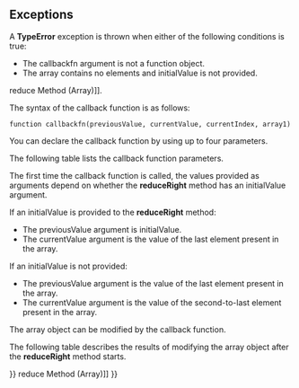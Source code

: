 {{Page_Title}}
{{Flags}}
{{Summary_Section|Calls the specified callback function for all the elements in an array, in descending order. The return value of the callback function is the accumulated result, and is provided as an argument in the next call to the callback function.

}}
{{JS_Syntax|Formats={{JS_Syntax_Format
|Format= array1.reduceRight( callbackfn [, initialValue ])}}
|Values={{JS_Syntax_Parameter
|Name=array1
|Required=Required
|Description=An array object.}}{{JS_Syntax_Parameter
|Name=callbackfn
|Required=Required
|Description=A function that accepts up to four arguments. The '''reduceRight''' method calls the callbackfn function one time for each element in the array.}}{{JS_Syntax_Parameter
|Name=initialValue
|Required=Optional
|Description=If initialValue is specified, it is used as the initial value to start the accumulation. The first call to the callbackfn function provides this value as an argument instead of an array value.}}
}}
{{JS_Return_Value
|Description=An object that contains the accumulated result from the last call to the callback function.}}
==Exceptions==
A '''TypeError''' exception is thrown when either of the following conditions is true:

* The callbackfn argument is not a function object.
* The array contains no elements and initialValue is not provided.
{{Remarks_Section
|Remarks=If an initialValue is provided, the '''reduceRight''' method calls the callbackfn function one time for each element in the array, in descending index order. If no initialValue is provided, the '''reduceRight''' method calls the callbackfn function on each element, starting with the second-to-last element, in descending index order.

The return value of the callback function is provided as the previousValue argument on the next call to the callback function. The return value of the last call to the callback function is the return value of the '''reduceRight''' method.

The callback function is not called for missing elements of the array.

To accumulate a result in ascending index order, use the [[javascript/Array/reduce{{!}}reduce Method (Array)]].

The syntax of the callback function is as follows:

<code>function callbackfn(previousValue, currentValue, currentIndex, array1)</code>

You can declare the callback function by using up to four parameters.

The following table lists the callback function parameters.

{{{!}} class='wikitable'
{{!}}-
! Callback argument
! Definition
{{!}}-
{{!}} previousValue
{{!}} The value from the previous call to the callback function. If an initialValue is provided to the '''reduceRight''' method, the previousValue is initialValue the first time the function is called.
{{!}}-
{{!}} currentValue
{{!}} The value of the current array element.
{{!}}-
{{!}} currentIndex
{{!}} The numeric index of the current array element.
{{!}}-
{{!}} array1
{{!}} The array object that contains the element.
{{!}}} 
The first time the callback function is called, the values provided as arguments depend on whether the '''reduceRight''' method has an initialValue argument.

If an initialValue is provided to the '''reduceRight''' method:

* The previousValue argument is initialValue.
* The currentValue argument is the value of the last element present in the array.
If an initialValue is not provided:

* The previousValue argument is the value of the last element present in the array.
* The currentValue argument is the value of the second-to-last element present in the array.
The array object can be modified by the callback function.

The following table describes the results of modifying the array object after the '''reduceRight''' method starts.

{{{!}} class='wikitable'
{{!}}-
! Condition after the '''reduceRight''' method starts
! Element passed to callback function?
{{!}}-
{{!}} Element is added beyond the original length of the array.
{{!}} No.
{{!}}-
{{!}} Element is added to fill in a missing element of the array.
{{!}} Yes, if that index has not yet been passed to the callback function.
{{!}}-
{{!}} Element is changed.
{{!}} Yes, if that element has not yet been passed to the callback function.
{{!}}-
{{!}} Element is deleted from the array.
{{!}} No, unless that element has already been passed to the callback function.
{{!}}} 
}}
{{Examples_Section
|Not_required=No
|Examples={{Single_Example
|Language=JavaScript
|Description=The following example concatenates array values into a string, separating the values with "::". Because no initial value is provided to the '''reduceRight''' method, the first call to the callback function has 456 as the previousValue argument and 123 as the currentValue argument.

|Code= // Define the callback function.
 function appendCurrent (previousValue, currentValue) {
     return previousValue + "::" + currentValue;
     }
 
 // Create an array.
 var elements = ["abc", "def", 123, 456];
 
 // Call the reduceRight method, which calls the callback function
 // for each array element, in descending index order.
 var result = elements.reduceRight(appendCurrent);
 
 document.write(result);
 
 // Output:
 //  456::123::def::abc
}}{{Single_Example
|Language=JavaScript
|Description=The following example finds the sum of the squares of the array elements. The '''reduceRight''' method is called with an initial value of 0.

|Code= // Define the callback function.
 function Process(previousValue, currentValue, index, array) {
     // Add the previous value to the current value squared.
     var nextValue = previousValue + (currentValue * currentValue);
 
     // If this is not the last call by the reduceRight method,
     // the return value is previousValue on the next call.
     // If this is the last call by the reduceRight method, the
     // return value is the return value of the reduceRight method.
     return nextValue;
 }
 
 // Create an array.
 var numbers = [3, 4, 5];
 
 // Call the reduceRight method with an initial value of 0.
 var sumOfSquares = numbers.reduceRight(Process, 0);
 
 document.write("sum of squares=" + sumOfSquares);
 
 // Output:
 //  sum of squares=50
}}{{Single_Example
|Language=JavaScript
|Description=The following example gets those elements of an array whose values are between 1 and 10. The initial value provided to the '''reduceRight''' method is an empty array.

|Code= function Process2(previousArray, currentValue) {
     // If currentValue is between 1 and 10, 
     // append currentValue to the array.
     var nextArray;
     if (currentValue &gt;= 1 &amp;&amp; currentValue &lt;= 10)
         nextArray = previousArray.concat(currentValue);
     else
         nextArray = previousArray;
 
     // If this is not the last call by the reduceRight method,
     // the returned array is previousArray on the next call.
     // If this is the last call by the reduceRight method, the
     // returned array is the return value of the reduceRight method.
     return nextArray;
 }
 
 // Create an array.
 var numbers = [20, 1, -5, 6, 50, 3];
 
 // Call the reduceRight method, starting with an empty array.
 var emptyArray = new Array();
 var resultArray = numbers.reduceRight(Process2, emptyArray);
 
 document.write("result array=" + resultArray);
 
 // Output:
 //  result array=3,6,1
}}{{Single_Example
|Language=JavaScript
|Description=The '''reduceRight''' method can be applied to a string. The following example shows how to use this method to reverse the characters in a string.

|Code= // Define the callback function.
 function AppendToArray(previousValue, currentValue) {
     return previousValue + currentValue;
 }
 
 var word = "retupmoc";
 
 // Create a string that reverses the characters of another string.
 // The commented-out statement shows an alternative syntax.
 var result = [].reduceRight.call(word, AppendToArray, "the ");
 // var result = Array.prototype.reduceRight.call(word, AppendToArray, "the ");
 
 document.write(result);
 
 // Output:
 // the computer
}}}}
{{See_Also_Section
|Manual_links=* [[javascript/Array/reduce{{!}}reduce Method (Array)]]
}}
{{Topics | JS Basic}}

{{External_Attribution
|Is_CC-BY-SA=No
|Sources=MSDN
|MDN_link=
|MSDN_link=http://msdn.microsoft.com/en-us/library/ie/ff679979(v=vs.94).aspx
|HTML5Rocks_link=
}}
